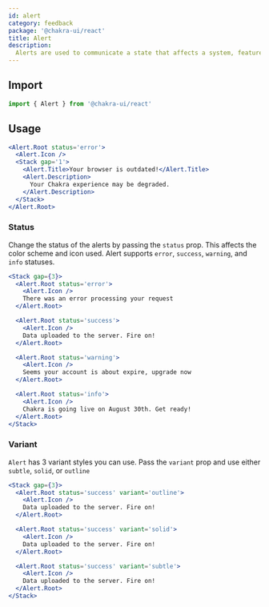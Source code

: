 ```yaml
---
id: alert
category: feedback
package: '@chakra-ui/react'
title: Alert
description:
  Alerts are used to communicate a state that affects a system, feature or page.
---
```


## Import

```js
import { Alert } from '@chakra-ui/react'
```

## Usage

```jsx
<Alert.Root status='error'>
  <Alert.Icon />
  <Stack gap='1'>
    <Alert.Title>Your browser is outdated!</Alert.Title>
    <Alert.Description>
      Your Chakra experience may be degraded.
    </Alert.Description>
  </Stack>
</Alert.Root>
```

### Status

Change the status of the alerts by passing the `status` prop. This affects the
color scheme and icon used. Alert supports `error`, `success`, `warning`, and
`info` statuses.

```jsx
<Stack gap={3}>
  <Alert.Root status='error'>
    <Alert.Icon />
    There was an error processing your request
  </Alert.Root>

  <Alert.Root status='success'>
    <Alert.Icon />
    Data uploaded to the server. Fire on!
  </Alert.Root>

  <Alert.Root status='warning'>
    <Alert.Icon />
    Seems your account is about expire, upgrade now
  </Alert.Root>

  <Alert.Root status='info'>
    <Alert.Icon />
    Chakra is going live on August 30th. Get ready!
  </Alert.Root>
</Stack>
```

### Variant

`Alert` has 3 variant styles you can use. Pass the `variant` prop and use either
`subtle`, `solid`, or `outline`

```jsx
<Stack gap={3}>
  <Alert.Root status='success' variant='outline'>
    <Alert.Icon />
    Data uploaded to the server. Fire on!
  </Alert.Root>

  <Alert.Root status='success' variant='solid'>
    <Alert.Icon />
    Data uploaded to the server. Fire on!
  </Alert.Root>

  <Alert.Root status='success' variant='subtle'>
    <Alert.Icon />
    Data uploaded to the server. Fire on!
  </Alert.Root>
</Stack>
```
